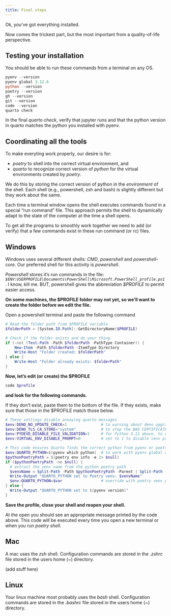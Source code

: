```yaml
---
title: Final steps
---
```


Ok, you've got everything installed.

Now comes the trickest part, but the most important from a quality-of-life perspective.

## Testing your installation

You should be able to run these commands from a terminal on any OS.

```powershell
pyenv --version
pyenv global 3.12.6
python --version
poetry --version
gh --version
git --version
code --version
quarto check
```

In the final *quarto check*, verify that jupyter runs and that the python version in quarto matches the python you installed with pyenv.

## Coordinating all the tools

To make everyting work properly, our desire is for:

* *poetry* to shell into the correct virtual environment, and
* *quarto* to recognize correct version of *python* for the virtual environments created by *poetry*.

We do this by storing the correct version of python in the *environment* of the shell.  Each shell (e.g., powershell, zsh and bash) is slightly
different but they work about the same.

Each time a terminal window opens the shell executes commands found in a special "run command" file.  This approach permits the shell to dynamically
adapt to the state of the computer at the time a shell opens.

To get all the programs to smoothly work together we need to add (or verify) that a few commands exist in these run command (or rc) files.

::: {.panel-tabset}

## Windows

Windows uses several different shells:  *CMD*, *powershell* and *powershell-core*.  Our preferred shell for this activity is *powershell*.

*Powershell* stores it's run commands in the file: *`$ENV:USERPROFILE\Documents\PowerShell\Microsoft.PowerShell_profile.ps1`*.  I know, kill me.  BUT, powershell gives the abbreviation *$PROFILE* to permit easier access.

**On some machines, the $PROFILE folder may not yet, so we'll want to create the folder before we edit the file.**

Open a powershell terminal and paste the following command

```powershell
# Read the folder path from $PROFILE variable
$folderPath = [System.IO.Path]::GetDirectoryName($PROFILE)

# Check if the folder exists and do your thing
if (-not (Test-Path -Path $folderPath -PathType Container)) {
    New-Item -Path $folderPath -ItemType Directory
    Write-Host "Folder created: $folderPath"
} else {
    Write-Host "Folder already exists: $folderPath"
}
```

**Now, let's edit (or create) the $PROFILE**

```powershell
code $profile
```

**and look for the following commands.**

If they don't exist, paste them to the bottom of the file.  If they exists, make sure
that those in the $PROFILE match those below.

```powershell
# These settings disable annoying quarto messages
$env:DENO_NO_UPDATE_CHECK=1               # to warning about deno upgrades
$env:DENO_TLS_CA_STORE="system"           # to stop the BAD CERTIFICATE deno warning
$env:PYDEVD_DISABLE_FILE_VALIDATION=1     # for Python 3.11 above, to disable warning message RE: debugging
$env:VIRTUAL_ENV_DISABLE_PROMPT=0         # set to 1 to disable venv prompt change

# This code ensures Quarto finds the correct python from pyenv or poetry if a venv exists.
$env:QUARTO_PYTHON=$(pyenv which python)  # to work with pyenv global or local python
$pythonPoetryPath = $(poetry env info -e 2> $null)
if ($pythonPoetryPath -ne $null) {
  # extract the venv name from the python poetry path
  $venvName = Split-Path -Path $pythonPoetryPath -Parent | Split-Path -Parent | Split-Path -Leaf
  Write-Output "QUARTO_PYTHON set to Poetry venv: $venvName"
  $env:QUARTO_PYTHON=$var                 # override with poetry venv python as needed
} else {
  Write-Output "QUARTO_PYTHON set to $(pyenv version)"
}

```

**Save the profile, close your shell and reopen your shell.**

At the open you should see an appropriate message printed by the code above.  This code will be executed every time
you open a new terminal or when you run *poetry shell*.

## Mac

A mac uses the *zsh* shell.  Configuration commands are stored in the *.zshrc* file stored in the users home (~) directory.

(add stuff here)

## Linux

Your linux machine most probably uses the *bash* shell.  Configuration commands are stored in the *.bashrc* file stored in the users home (~) directory.

:::

